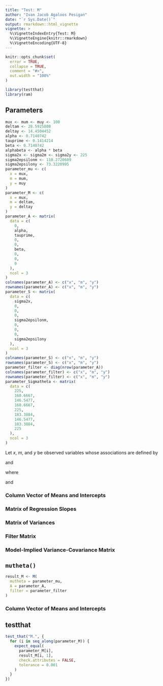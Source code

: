 ```yaml
---
title: "Test: M"
author: "Ivan Jacob Agaloos Pesigan"
date: "`r Sys.Date()`"
output: rmarkdown::html_vignette
vignette: >
  %\VignetteIndexEntry{Test: M}
  %\VignetteEngine{knitr::rmarkdown}
  %\VignetteEncoding{UTF-8}
---
```



```r
knitr::opts_chunk$set(
  error = TRUE,
  collapse = TRUE,
  comment = "#>",
  out.width = "100%"
)
```




```r
library(testthat)
library(ram)
```


## Parameters


```r
mux <- mum <- muy <- 100
deltam <- 28.5925808
deltay <- 14.4504452
alpha <- 0.7140742
tauprime <- 0.1414214
beta <- 0.7140742
alphabeta <- alpha * beta
sigma2x <- sigma2m <- sigma2y <- 225
sigma2epsilonm <- 110.2720609
sigma2epsilony <- 73.3220995
parameter_mu <- c(
  x = mux,
  m = mum,
  y = muy
)
parameter_M <- c(
  x = mux,
  m = deltam,
  y = deltay
)
parameter_A <- matrix(
  data = c(
    0,
    alpha,
    tauprime,
    0,
    0,
    beta,
    0,
    0,
    0
  ),
  ncol = 3
)
colnames(parameter_A) <- c("x", "m", "y")
rownames(parameter_A) <- c("x", "m", "y")
parameter_S <- matrix(
  data = c(
    sigma2x,
    0,
    0,
    0,
    sigma2epsilonm,
    0,
    0,
    0,
    sigma2epsilony
  ),
  ncol = 3
)
colnames(parameter_S) <- c("x", "m", "y")
rownames(parameter_S) <- c("x", "m", "y")
parameter_filter <- diag(nrow(parameter_A))
colnames(parameter_filter) <- c("x", "m", "y")
rownames(parameter_filter) <- c("x", "m", "y")
parameter_Sigmatheta <- matrix(
  data = c(
    225,
    160.6667,
    146.5477,
    160.6667,
    225,
    183.3884,
    146.5477,
    183.3884,
    225
  ),
  ncol = 3
)
```


Let $x$, $m$, and $y$ be observed variables
whose associations are defined by

\begin{equation}
  y = `r deltay` + `r tauprime` \cdot x + `r beta` \cdot m + \varepsilon_y
\end{equation}

and

\begin{equation}
  m = `r deltam` + `r alpha` \cdot x + \varepsilon_m
\end{equation}

where

\begin{equation}
  x \sim \mathcal{N} \left( `r mux`, `r sigma2x` \right) ,
\end{equation}

\begin{equation}
  \varepsilon_y \sim \mathcal{N} \left( 0, \sigma_{\varepsilon_{y}}^{2} = `r sigma2epsilony` \right) ,
\end{equation}

and

\begin{equation}
  \varepsilon_m \sim \mathcal{N} \left( 0, \sigma_{\varepsilon_{m}}^{2} = `r sigma2epsilonm` \right) .
\end{equation}

### Column Vector of Means and Intercepts

\begin{equation}
  \mathbf{M}
  =
  \begin{bmatrix}
    `r parameter_M[1]` \\
    `r parameter_M[2]` \\
    `r parameter_M[3]`
  \end{bmatrix}
\end{equation}

### Matrix of Regression Slopes

\begin{equation}
  \mathbf{A}
  =
  \begin{bmatrix}
    `r parameter_A[1, 1]` & `r parameter_A[1, 2]` & `r parameter_A[1, 3]` \\
    `r parameter_A[2, 1]` & `r parameter_A[2, 2]` & `r parameter_A[2, 3]` \\
    `r parameter_A[3, 1]` & `r parameter_A[3, 2]` & `r parameter_A[3, 3]`
  \end{bmatrix}
\end{equation}

### Matrix of Variances

\begin{equation}
  \mathbf{S}
  =
  \begin{bmatrix}
    `r parameter_S[1, 1]` & `r parameter_S[1, 2]` & `r parameter_S[1, 3]` \\
    `r parameter_S[2, 1]` & `r parameter_S[2, 2]` & `r parameter_S[2, 3]` \\
    `r parameter_S[3, 1]` & `r parameter_S[3, 2]` & `r parameter_S[3, 3]`
  \end{bmatrix}
\end{equation}

### Filter Matrix

\begin{equation}
  \mathbf{F}
  =
  \begin{bmatrix}
    `r parameter_filter[1, 1]` & `r parameter_filter[1, 2]` & `r parameter_filter[1, 3]` \\
    `r parameter_filter[2, 1]` & `r parameter_filter[2, 2]` & `r parameter_filter[2, 3]` \\
    `r parameter_filter[3, 1]` & `r parameter_filter[3, 2]` & `r parameter_filter[3, 3]`
  \end{bmatrix}
\end{equation}

### Model-Implied Variance-Covariance Matrix

\begin{equation}
  \boldsymbol{\Sigma} \left( \boldsymbol{\theta} \right)
  =
  \begin{bmatrix}
    `r parameter_Sigmatheta[1, 1]` & `r parameter_Sigmatheta[1, 2]` & `r parameter_Sigmatheta[1, 3]` \\
    `r parameter_Sigmatheta[2, 1]` & `r parameter_Sigmatheta[2, 2]` & `r parameter_Sigmatheta[2, 3]` \\
    `r parameter_Sigmatheta[3, 1]` & `r parameter_Sigmatheta[3, 2]` & `r parameter_Sigmatheta[3, 3]`
  \end{bmatrix}
\end{equation}

## `mutheta()`


```r
result_M <- M(
  mutheta = parameter_mu,
  A = parameter_A,
  filter = parameter_filter
)
```


### Column Vector of Means and Intercepts

\begin{equation}
  \mathbf{M}
  =
  \begin{bmatrix}
    `r result_M[1, 1]` \\
    `r result_M[2, 1]` \\
    `r result_M[3, 1]`
  \end{bmatrix}
\end{equation}

## testthat


```r
test_that("M.", {
  for (i in seq_along(parameter_M)) {
    expect_equal(
      parameter_M[i],
      result_M[i, 1],
      check.attributes = FALSE,
      tolerance = 0.001
    )
  }
})
```

